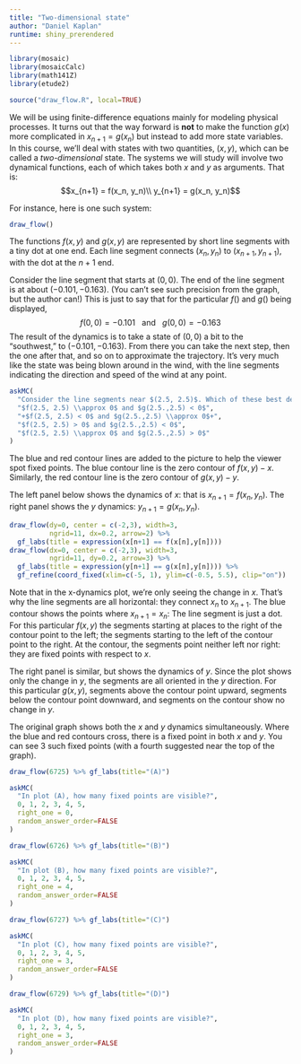 ```yaml
---
title: "Two-dimensional state"
author: "Daniel Kaplan"
runtime: shiny_prerendered
---
```



```r
library(mosaic)
library(mosaicCalc)
library(math141Z)
library(etude2)
```

```r
source("draw_flow.R", local=TRUE)

```

We will be using finite-difference equations mainly for modeling physical processes. It turns out that the way forward is **not** to make the function $g(x)$ more complicated in $x_{n+1} = g(x_n)$ but instead to add more state variables. In this course, we'll deal with states with two quantities, $(x, y)$, which can be called a *two-dimensional* state. The systems we will study will involve two dynamical functions, each of which takes both $x$ and $y$ as arguments. That is:
$$x_{n+1} = f(x_n, y_n)\\
y_{n+1} = g(x_n, y_n)$$

For instance, here is one such system:
```r
draw_flow()
```
The functions $f(x,y)$ and $g(x,y)$ are represented by short line segments with a tiny dot at one end. Each line segment connects $(x_n, y_n)$ to $(x_{n+1}, y_{n+1})$, with the dot at the $n+1$ end. 

Consider the line segment that starts at $(0,0)$. The end of the line segment is at about $(-0.101, -0.163)$. (You can't see such precision from the graph, but the author can!) This is just to say that for the particular $f()$ and $g()$ being displayed, $$f(0, 0) = -0.101\ \ \ \text{and}\ \ \ g(0,0) = -0.163$$ The result of the dynamics is to take a state of $(0,0)$ a bit to the "southwest," to $(-0.101, -0.163)$. From there you can take the next step, then the one after that, and so on to approximate the trajectory. It's very much like the state was being blown around in the wind, with the line segments indicating the direction and speed of the wind at any point.

```r
askMC(
  "Consider the line segments near $(2.5, 2.5)$. Which of these best describes the functions at that point?",
  "$f(2.5, 2.5) \\approx 0$ and $g(2.5.,2.5) < 0$",
  "+$f(2.5, 2.5) < 0$ and $g(2.5.,2.5) \\approx 0$+",
  "$f(2.5, 2.5) > 0$ and $g(2.5.,2.5) < 0$",
  "$f(2.5, 2.5) \\approx 0$ and $g(2.5.,2.5) > 0$"
)
```

The blue and red contour lines are added to the picture to help the viewer spot fixed points. The blue contour line is the zero contour of $f(x,y) - x$. Similarly, the red contour line is the zero contour of $g(x,y) - y$.

The left panel below shows the dynamics of $x$: that is $x_{n+1} = f(x_n,y_n)$. The right panel shows the $y$ dynamics: $y_{n+1} = g(x_n,y_n)$.

```r
draw_flow(dy=0, center = c(-2,3), width=3, 
          ngrid=11, dx=0.2, arrow=2) %>%
  gf_labs(title = expression(x[n+1] == f(x[n],y[n])))  
draw_flow(dx=0, center = c(-2,3), width=3, 
          ngrid=11, dy=0.2, arrow=3) %>%
  gf_labs(title = expression(y[n+1] == g(x[n],y[n]))) %>%
  gf_refine(coord_fixed(xlim=c(-5, 1), ylim=c(-0.5, 5.5), clip="on"))
```

Note that in the x-dynamics plot, we're only seeing the change in $x$. That's why the line segments are all horizontal: they connect $x_n$ to $x_{n+1}$. The blue contour shows the points where $x_{n+1} = x_n$: The line segment is just a dot. For this particular $f(x,y)$ the segments starting at places to the right of the contour point to the left; the segments starting to the left of the contour point to the right. At the contour, the segments point neither left nor right: they are fixed points with respect to $x$. 

The right panel is similar, but shows the dynamics of $y$. Since the plot shows only the change in $y$, the segments are all oriented in the $y$ direction. For this particular $g(x,y)$, segments above the contour point upward, segments below the contour point downward, and segments on the contour show no change in $y$.

The original graph shows both the $x$ and $y$ dynamics simultaneously. Where the blue and red contours cross, there is a fixed point in both $x$ and $y$. You can see 3 such fixed points (with a fourth suggested near the top of the graph). 



```r
draw_flow(6725) %>% gf_labs(title="(A)")
```
```r
askMC(
  "In plot (A), how many fixed points are visible?",
  0, 1, 2, 3, 4, 5, 
  right_one = 0,
  random_answer_order=FALSE
)
```

```r
draw_flow(6726) %>% gf_labs(title="(B)")
```

```r
askMC(
  "In plot (B), how many fixed points are visible?",
  0, 1, 2, 3, 4, 5, 
  right_one = 4,
  random_answer_order=FALSE
)
```

```r
draw_flow(6727) %>% gf_labs(title="(C)")
```

```r
askMC(
  "In plot (C), how many fixed points are visible?",
  0, 1, 2, 3, 4, 5, 
  right_one = 3,
  random_answer_order=FALSE
)
```

```r
draw_flow(6729) %>% gf_labs(title="(D)")
```

```r
askMC(
  "In plot (D), how many fixed points are visible?",
  0, 1, 2, 3, 4, 5,
  right_one = 3,
  random_answer_order=FALSE
)
```




